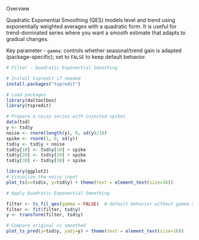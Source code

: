 Overview

Quadratic Exponential Smoothing (QES) models level and trend using exponentially weighted averages with a quadratic form. It is useful for trend-dominated series where you want a smooth estimate that adapts to gradual changes.

Key parameter
- `gamma`: controls whether seasonal/trend gain is adapted (package-specific); set to `FALSE` to keep default behavior.

```r
# Filter - Quadratic Exponential Smoothing

# Install tspredit if needed
install.packages("tspredit")
```

```r
# Load packages
library(daltoolbox)
library(tspredit) 
```


```r
# Prepare a noisy series with injected spikes
data(tsd)
y <- tsd$y
noise <- rnorm(length(y), 0, sd(y)/10)
spike <- rnorm(1, 0, sd(y))
tsd$y <- tsd$y + noise
tsd$y[10] <- tsd$y[10] + spike
tsd$y[20] <- tsd$y[20] + spike
tsd$y[30] <- tsd$y[30] + spike
```

```r
library(ggplot2)
# Visualize the noisy input
plot_ts(x=tsd$x, y=tsd$y) + theme(text = element_text(size=16))
```

```r
# Apply Quadratic Exponential Smoothing

filter <- ts_fil_qes(gamma = FALSE)  # default behavior without gamma adaptation
filter <- fit(filter, tsd$y)
y <- transform(filter, tsd$y)

# Compare original vs smoothed
plot_ts_pred(y=tsd$y, yadj=y) + theme(text = element_text(size=16))
```

